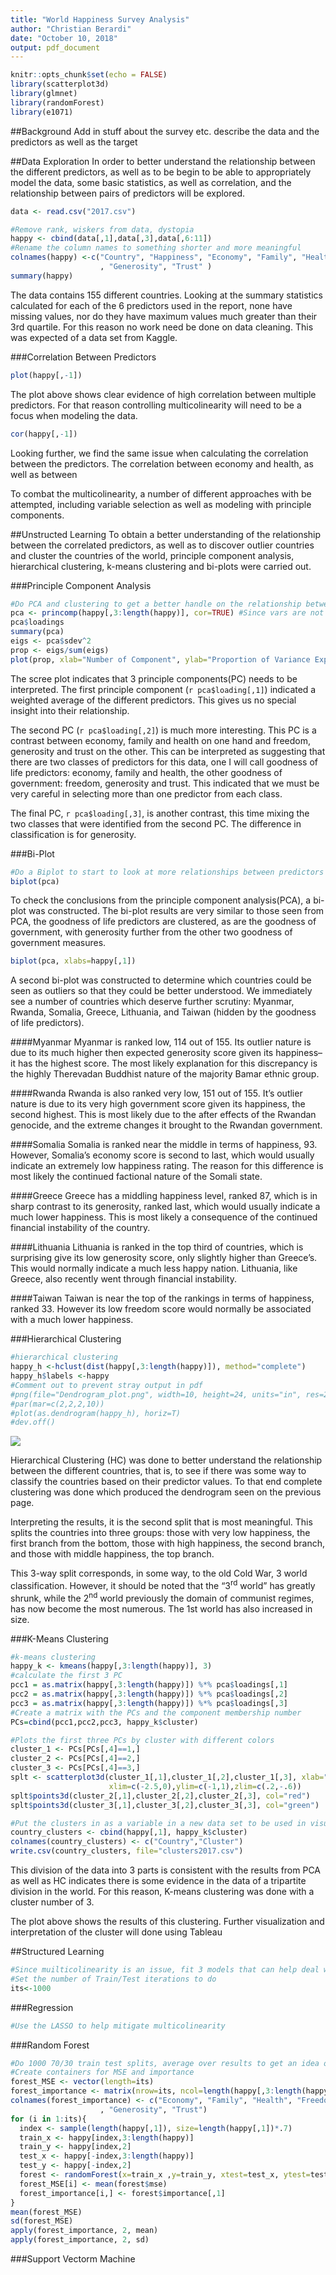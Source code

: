 ---
title: "World Happiness Survey Analysis"
author: "Christian Berardi"
date: "October 10, 2018"
output: pdf_document
---

```{r setup, include=FALSE}
knitr::opts_chunk$set(echo = FALSE)
library(scatterplot3d)
library(glmnet)
library(randomForest)
library(e1071)
```

##Background
Add in stuff about the survey etc. describe the data and the predictors as well as the target

\pagebreak

##Data Exploration
In order to better understand the relationship between the different predictors, as well as to be begin to be able to appropriately model the data, some basic statistics, as well as correlation, and the relationship between pairs of predictors will be explored. 
```{r}
data <- read.csv("2017.csv")

#Remove rank, wiskers from data, dystopia
happy <- cbind(data[,1],data[,3],data[,6:11])
#Rename the column names to something shorter and more meaningful
colnames(happy) <-c("Country", "Happiness", "Economy", "Family", "Health", "Freedom"
                    , "Generosity", "Trust" )
summary(happy)
```
The data contains 155 different countries. Looking at the summary statistics calculated for each of the 6 predictors used in the report, none have missing values, nor do they have maximum values much greater than their 3rd quartile. For this reason no work need be done on data cleaning. This was expected of a data set from Kaggle.

\pagebreak

###Correlation Between Predictors
```{r}
plot(happy[,-1])
```
The plot above shows clear evidence of high correlation between multiple predictors. For that reason controlling multicolinearity will need to be a focus when modeling the data. 

\pagebreak

```{r}
cor(happy[,-1])
```
Looking further, we find the same issue when calculating the correlation between the predictors. The correlation between economy and health, as well as between

To combat the multicolinearity, a number of different approaches with be attempted, including variable selection as well as modeling with principle components. 

\pagebreak
##Unstructed Learning
To obtain a better understanding of the relationship between the correlated predictors, as well as to discover outlier countries and cluster the countries of the world, principle component analysis, hierarchical clustering, k-means clustering and bi-plots were carried out. 

###Principle Component Analysis
```{r}
#Do PCA and clustering to get a better handle on the relationship between the predictors and happiness
pca <- princomp(happy[,3:length(happy)], cor=TRUE) #Since vars are not standardized used cor=TRUE
pca$loadings
summary(pca)
eigs <- pca$sdev^2
prop <- eigs/sum(eigs)
plot(prop, xlab="Number of Component", ylab="Proportion of Variance Explained") #So only 3 needed, now interpret
```
The scree plot indicates that 3 principle components(PC) needs to be interpreted. The first principle component (`r pca$loading[,1]`) indicated a weighted average of the different predictors. This gives us no special insight into their relationship. 

The second PC (`r pca$loading[,2]`) is much more interesting. This PC is a contrast between economy, family and health on one hand and freedom, generosity and trust on the other. This can be interpreted as suggesting that there are two classes of predictors for this data, one I will call goodness of life predictors: economy, family and health, the other goodness of government: freedom, generosity and trust. This indicated that we must be very careful in selecting more than one predictor from each class.

The final PC, `r pca$loading[,3]`, is another contrast, this time mixing the two classes that were identified from the second PC. The difference in classification is for generosity.

###Bi-Plot
```{r}
#Do a Biplot to start to look at more relationships between predictors
biplot(pca)
```
To check the conclusions from the principle component analysis(PCA), a bi-plot was constructed. The bi-plot results are very similar to those seen from PCA, the goodness of life predictors are clustered, as are the goodness of government, with generosity further from the other two goodness of government measures.

```{r}
biplot(pca, xlabs=happy[,1])
```
A second bi-plot was constructed to determine which countries could be seen as outliers so that they could be better understood. We immediately see a number of countries which deserve further scrutiny: Myanmar, Rwanda, Somalia, Greece, Lithuania, and Taiwan (hidden by the goodness of life predictors).

####Myanmar
Myanmar is ranked low, 114 out of 155. Its outlier nature is due to its much higher then expected generosity score given its happiness-- it has the highest score. The most likely explanation for this discrepancy is the highly Therevadan Buddhist nature of the majority Bamar ethnic group. 

####Rwanda
Rwanda is also ranked very low, 151 out of 155. It's outlier nature is due to its very high government score given its happiness, the second highest. This is most likely due to the after effects of the Rwandan genocide, and the extreme changes it brought to the Rwandan government.

####Somalia
Somalia is ranked near the middle in terms of happiness, 93. However, Somalia's economy score is second to last, which would usually indicate an extremely low happiness rating. The reason for this difference is most likely the continued factional nature of the Somali state.

####Greece
Greece has a middling happiness level, ranked 87, which is in sharp contrast to its generosity, ranked last, which would usually indicate a much lower happiness. This is most likely a consequence of the continued financial instability of the country.

####Lithuania
Lithuania is ranked in the top third of countries, which is surprising give its low generosity score, only slightly higher than Greece's. This would normally indicate a much less happy nation. Lithuania, like Greece, also recently went through financial instability.

####Taiwan
Taiwan is near the top of the rankings in terms of happiness, ranked 33. However its low freedom score would normally be associated with a much lower happiness. 

###Hierarchical Clustering
```{r}
#hierarchical clustering
happy_h <-hclust(dist(happy[,3:length(happy)]), method="complete")
happy_h$labels <-happy
#Comment out to prevent stray output in pdf
#png(file="Dendrogram_plot.png", width=10, height=24, units="in", res=288)
#par(mar=c(2,2,2,10))
#plot(as.dendrogram(happy_h), horiz=T)
#dev.off()
```
![](dendrogram_plot.png)
\pagebreak

Hierarchical Clustering (HC) was done to better understand the relationship between the different countries, that is, to see if there was some way to classify the countries based on their predictor values. To that end complete clustering was done which produced the dendrogram seen on the previous page.

Interpreting the results, it is the second split that is most meaningful. This splits the countries into three groups: those with very low happiness, the first branch from the bottom, those with high happiness, the second branch, and those with middle happiness, the top branch. 

This 3-way split corresponds, in some way, to the old Cold War, 3 world classification. However, it should be noted that the "3^rd^ world" has greatly shrunk, while the 2^nd^ world previously the domain of communist regimes, has now become the most numerous. The 1st world has also increased in size. 

###K-Means Clustering
```{r}
#k-means clustering
happy_k <- kmeans(happy[,3:length(happy)], 3)
#calculate the first 3 PC
pcc1 = as.matrix(happy[,3:length(happy)]) %*% pca$loadings[,1]
pcc2 = as.matrix(happy[,3:length(happy)]) %*% pca$loadings[,2]
pcc3 = as.matrix(happy[,3:length(happy)]) %*% pca$loadings[,3]
#Create a matrix with the PCs and the component membership number
PCs=cbind(pcc1,pcc2,pcc3, happy_k$cluster)

#Plots the first three PCs by cluster with different colors
cluster_1 <- PCs[PCs[,4]==1,]
cluster_2 <- PCs[PCs[,4]==2,]
cluster_3 <- PCs[PCs[,4]==3,]
splt <- scatterplot3d(cluster_1[,1],cluster_1[,2],cluster_1[,3], xlab="PC1", ylab="PC2", zlab="PC3", color = "blue",
                      xlim=c(-2.5,0),ylim=c(-1,1),zlim=c(.2,-.6))
splt$points3d(cluster_2[,1],cluster_2[,2],cluster_2[,3], col="red")
splt$points3d(cluster_3[,1],cluster_3[,2],cluster_3[,3], col="green")

#Put the clusters in as a variable in a new data set to be used in visualizations in tableau
country_clusters <- cbind(happy[,1], happy_k$cluster)
colnames(country_clusters) <- c("Country","Cluster")
write.csv(country_clusters, file="clusters2017.csv")
```
This division of the data into 3 parts is consistent with the results from PCA as well as HC indicates there is some evidence in the data of a tripartite division in the world. For this reason, K-means clustering was done with a cluster number of 3. 

The plot above shows the results of this clustering. Further visualization and interpretation of the cluster will done using Tableau

\pagebreak

##Structured Learning
```{r}
#Since muilticolinearity is an issue, fit 3 models that can help deal with it: linear regression with the LASSO, #random forest and SVM, do LOOCV to determine optimum model compare models based on AIC and BIC to select the optimum # model, interpret results in light of how to get the happiest country
#Set the number of Train/Test iterations to do
its<-1000
```

###Regression
```{r}
#Use the LASSO to help mitigate multicolinearity

```
###Random Forest
```{r}
#Do 1000 70/30 train test splits, average over results to get an idea of ASE
#Create containers for MSE and importance
forest_MSE <- vector(length=its)
forest_importance <- matrix(nrow=its, ncol=length(happy[,3:length(happy)]))
colnames(forest_importance) <- c("Economy", "Family", "Health", "Freedom"
                    , "Generosity", "Trust")
for (i in 1:its){
  index <- sample(length(happy[,1]), size=length(happy[,1])*.7)
  train_x <- happy[index,3:length(happy)]
  train_y <- happy[index,2]
  test_x <- happy[-index,3:length(happy)]
  test_y <- happy[-index,2]
  forest <- randomForest(x=train_x ,y=train_y, xtest=test_x, ytest=test_y,ntree=500, importance=TRUE)
  forest_MSE[i] <- mean(forest$mse)
  forest_importance[i,] <- forest$importance[,1]
}
mean(forest_MSE)
sd(forest_MSE)
apply(forest_importance, 2, mean)
apply(forest_importance, 2, sd)
```

###Support Vectorm Machine
```{r}

```
